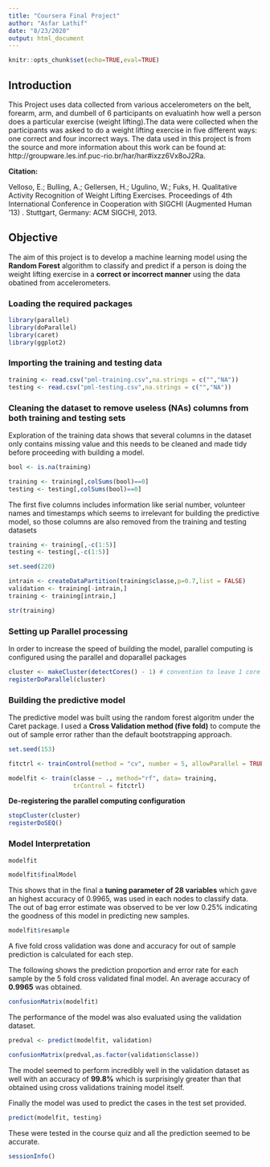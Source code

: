 ---
title: "Coursera Final Project"
author: "Asfar Lathif"
date: "8/23/2020"
output: html_document
---

```{r setup, include=FALSE}
knitr::opts_chunk$set(echo=TRUE,eval=TRUE)
```

## Introduction

This Project uses data collected from various accelerometers on the belt, forearm, arm, and dumbell of 6 participants on evaluatinh how well a person does a particular exercise (weight lifting).The data were collected when the participants was asked to do a weight lifting exercise in five different ways: one correct and four incorrect ways. The data used in this project is from the source and more information about this work can be found at: http://groupware.les.inf.puc-rio.br/har/har#ixzz6Vx8oJ2Ra. 

**Citation:**

Velloso, E.; Bulling, A.; Gellersen, H.; Ugulino, W.; Fuks, H. Qualitative Activity Recognition of Weight Lifting Exercises. Proceedings of 4th International Conference in Cooperation with SIGCHI (Augmented Human '13) . Stuttgart, Germany: ACM SIGCHI, 2013.


## Objective

The aim of this project is to develop a machine learning model using the **Random Forest** algorithm to classify and predict if a person is doing the weight lifting exercise in a **correct or incorrect manner** using the data obatined from accelerometers.

### Loading the required packages

```{r}

library(parallel)
library(doParallel)
library(caret)
library(ggplot2)

```

### Importing the training and testing data

```{r}

training <- read.csv("pml-training.csv",na.strings = c("","NA"))
testing <- read.csv("pml-testing.csv",na.strings = c("","NA"))

```


### Cleaning the dataset to remove useless (NAs) columns from both training and testing sets

Exploration of the training data shows that several columns in the dataset only contains missing value and this needs to be cleaned and made tidy before proceeding with building a model.

```{r}

bool <- is.na(training)

training <- training[,colSums(bool)==0]
testing <- testing[,colSums(bool)==0]

```

The first five columns includes information like serial number, volunteer names and timestamps which seems to irrelevant for building the predictive model, so those columns are also removed from the training and testing datasets

```{r}

training <- training[,-c(1:5)]
testing <- testing[,-c(1:5)]

set.seed(220)

intrain <- createDataPartition(training$classe,p=0.7,list = FALSE)
validation <- training[-intrain,]
training <- training[intrain,]

str(training)

```

### Setting up Parallel processing 

In order to increase the speed of building the model, parallel computing is configured using the parallel and doparallel packages

```{r}

cluster <- makeCluster(detectCores() - 1) # convention to leave 1 core for OS
registerDoParallel(cluster)

```

### Building the predictive model

The predictive model was built using the random forest algoritm under the Caret package. I used a **Cross Validation method (five fold)** to compute the out of sample error rather than the default bootstrapping approach.

```{r}

set.seed(153)

fitctrl <- trainControl(method = "cv", number = 5, allowParallel = TRUE, verboseIter = TRUE)

modelfit <- train(classe ~ ., method="rf", data= training, 
                  trControl = fitctrl)

```

**De-registering the parallel computing configuration**

```{r}

stopCluster(cluster)
registerDoSEQ()

```

### Model Interpretation

```{r}

modelfit

modelfit$finalModel

```

This shows that in the final a **tuning parameter of 28 variables** which gave an highest accuracy of 0.9965, was used in each nodes to classify data. The out of bag error estimate was observed to be ver low 0.25% indicating the goodness of this model in predicting new samples.

```{r}

modelfit$resample

```

A five fold cross validation was done and accuracy for out of sample prediction is calculated for each step.

The following shows the prediction proportion and error rate for each sample by the 5 fold cross validated final model. An average accuracy of **0.9965** was obtained.

```{r}

confusionMatrix(modelfit)

```

The performance of the model was also evaluated using the validation dataset. 

```{r}

predval <- predict(modelfit, validation)

confusionMatrix(predval,as.factor(validation$classe))

```

The model seemed to perform incredibly well in the validation dataset as well with an accuracy of **99.8%** which is surprisingly greater than that obtained using cross validations training model itself.

Finally the model was used to predict the cases in the test set provided.

```{r}

predict(modelfit, testing)

```

These were tested in the course quiz and all the prediction seemed to be accurate.

```{r}
sessionInfo()
```

